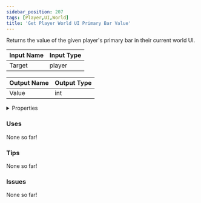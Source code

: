 ```yaml
---
sidebar_position: 207
tags: [Player,UI,World]
title: 'Get Player World UI Primary Bar Value'
---
```


Returns the value of the given player's primary bar in their current world UI.




<EsbSvg />

| Input Name | Input Type |
|-----------|-----------|
| Target | player |

| Output Name | Output Type |
|-----------|-----------|
| Value | int |


<details>
  <summary>Properties</summary>
  <div>
    <div>
    <table>
      <thead>
        <tr>
          <th>Is beta required?</th>
          <th>❌</th>
        </tr>
        <tr>
          <th>Is this chip a trolling risk?</th>
          <th>❌</th>
        </tr>
        <tr>
          <th>Is this chip a role assignment risk?</th>
          <th>❌</th>
        </tr>
        <tr>
          <th>Chip UUID</th>
          <th>84f241f5-fa59-43a3-9b2d-029b831e9275</th>
        </tr>
      </thead>
    </table>
    </div>
  </div>
</details>

### Uses

None so far!

### Tips

None so far!

### Issues

None so far!